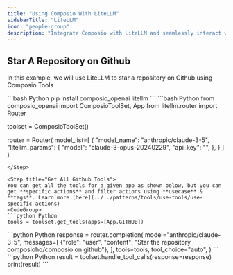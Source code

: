 ```yaml
---
title: "Using Composio With LiteLLM"
sidebarTitle: "LiteLLM"
icon: "people-group"
description: "Integrate Composio with LiteLLM and seamlessly interact with external apps"
---
```


## Star A Repository on Github
In this example, we will use LiteLLM to star a repository on Github using Composio Tools

<Steps>
<Step title="Install Packages">
```bash Python
 pip install composio_openai litellm
```
</Step>
<Step title="Import Libraries, Initialize ComposioToolSet & Create Router">
```bash Python
from composio_openai import ComposioToolSet, App
from litellm.router import Router

toolset = ComposioToolSet()

router = Router(
    model_list=[
        {
            "model_name": "anthropic/claude-3-5",
            "litellm_params": {
                "model": "claude-3-opus-20240229",
                "api_key": "<your-anthropic-api-key>",
            },
        }
    ]
)
```
</Step>

<Step title="Get All Github Tools">
You can get all the tools for a given app as shown below, but you can get **specific actions** and filter actions using **usecase** & **tags**. Learn more [here](../../patterns/tools/use-tools/use-specific-actions)
<CodeGroup>
```python Python
tools = toolset.get_tools(apps=[App.GITHUB])
```
</CodeGroup>

</Step>
<Step title="Configure Router">
```python Python
response = router.completion(
    model="anthropic/claude-3-5",
    messages=[
        {"role": "user", "content": "Star the repository composiohq/composio on github"},
    ],
    tools=tools,
    tool_choice="auto",
)
```
</Step>

<Step title="Execute Tool Calls">
```python Python
result = toolset.handle_tool_calls(response=response)
print(result)
```
</Step>
</Steps>